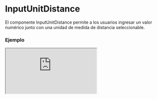 # InputUnitDistance

El componente InputUnitDistance permite a los usuarios ingresar un valor numérico junto con una unidad de medida de distancia seleccionable.


### Ejemplo

<Iframe minHeightIframe="30dvh" src="https://fenextjs-component-storybook.vercel.app/iframe.html?args=&id=input-inputunitdistance--index&viewMode=story" />

### Importación

Para importar el componente InputUnitDistance, se puede hacer desde fenextjs

```tsx copy
import { InputUnitDistance } from "fenextjs";
```

### Parámetros

| Parámetro | Tipo | Requerido | Default | Descripcion |
| --------- | ---- | --------- | ------- | ----------- |
| defaultValue | Partial\<InputUnitDistanceValue\> | no | \{\} | Valor por defecto del componente, incluye el valor numérico y la unidad de medida de distancia. |
| value | Partial\<InputUnitDistanceValue\> | no | undefined | Valor actual del componente, incluye el valor numérico y la unidad de medida de distancia. |
| onChange | (data: Partial\<InputUnitDistanceValue\>) =\> void | no | undefined | Función que se ejecuta cuando el valor o la unidad cambia, recibe el objeto con `value` y `unit`. |
| options | Unit_Distance[] | no | Object.keys(Unit_Distance).map((e) =\> Unit_Distance[e]) | Opciones disponibles para las unidades de medida de distancia, definidas por el tipo `Unit_Distance`. |
| className | string | no | undefined | Clase CSS personalizada para el componente principal. |
| classNameSelect | string | no | undefined | Clase CSS personalizada para el select de unidades. |
| classNameInput | string | no | undefined | Clase CSS personalizada para el input del valor numérico. |

### Storybook

Para ver el storybook del componente lo puede hacer con este [link](https://fenextjs-component-storybook.vercel.app/?path=/story/input-inputunitdistance--index)

### Usos

- InputUnitDistance básico

```tsx copy
<InputUnitDistance options={['m', 'km', 'mi']} />
```

- InputUnitDistance con valor y unidad iniciales

```tsx copy
<InputUnitDistance defaultValue={{ value: 5, unit: 'km' }} options={['m', 'km', 'mi']} />
```

- InputUnitDistance con función onChange

```tsx copy
<InputUnitDistance options={['m', 'mi']} onChange={(data) => console.log(data)} />
```


